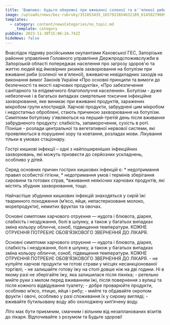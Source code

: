 ```yaml
---
title: 'Важливо: будьте обережні при вживанні соленої та в''яленої риби'
image: /uploads/news/bez-rubruky/351853435_1657921654632189_6145827980924993405_n.jpg
templates:
  - category: content/newsCategories/no_topic.md
    _template: category
pubDate: 2023-11-30T15:06:24.742Z
hideNews: false
---
```


Внаслідок підриву російськими окупантами Каховської ГЕС, Запорізьке районне управління Головного управління Держпродспоживслужби в Запорізькій області попереджає населення про загрозу здоров'ю та життю людей від ймовірних ризиків захворювання на ботулізм при вживанні риби (соленої чи в'яленої), вживаючи невідкладних заходів на виконання вимог Законів України «Про основні принципи та вимоги до безпечності та якості харчових продуктів», «Про забезпечення санітарного та епідемічного благополуччя населення».
Ботулізм - дуже небезпечне і в багатьох випадках смертельне токсичне інфекційне захворювання, яке виникає при вживанні продуктів, заражених мікробом групи клостридій. Харчові продукти, забруднені цим мікробом і недостатньо оброблені, стають причиною захворювання на ботулізм. Симптоми ботулізму з'являються на перший-третій день після вживання забрудненого продукту: слабкість, запаморочення, сухість в роті. Пізніше - розлади центральної та вегетативної нервової системи, які проявляються в порушенні зору та ковтання, розладах мови. Лікування тільки в умовах стаціонару.

Гострі кишкові інфекції – одні з найпоширеніших інфекційних захворювань, які можуть призвести до серйозних ускладнень, особливо у дітей.


Серед основних причин гострих кишкових інфекцій є:
\* недотримання правил особистої гігієни,
\* недотримання умов і термінів зберігання сировини та готових страв,
\*вживання неякісних харчових продуктів, які містять збудник захворювання, тощо.

Найчастіше збудники кишкових інфекцій знаходяться у сирій їжі тваринного походження (м’ясо, яйця, непастеризоване молоко, морепродукти), немитих фруктах та овочах.

Основні симптоми харчового отруєння — нудота і блювота, діарея, слабкість і нездужання, болі в шлунку, а також у багатьох випадках зміна кольору обличчя, озноб, підвищення температури. КОЖНЕ ОТРУЄННЯ ПОТРЕБУЄ ОБОВ’ЯЗКОВОГО ЗВЕРНЕННЯ ДО ЛІКАРЯ.

Основні симптоми харчового отруєння — нудота і блювота, діарея, слабкість і нездужання, болі в шлунку, а також у багатьох випадках зміна кольору обличчя, озноб, підвищення температури. КОЖНЕ ОТРУЄННЯ ПОТРЕБУЄ ОБОВ’ЯЗКОВОГО ЗВЕРНЕННЯ ДО ЛІКАРЯ.
\- не купуйте харчові продукти чи готові страви у місцях несанкціонованої торгівлі;
\- не залишайте готову їжу на столі довше ніж на дві години. Ні в якому разі не зберігайте їжу, яка залишилася після пікніка;
\- ретельно мийте руки з милом перед вживанням їжі, після повернення з вулиці та після кожного відвідування туалету;
\- добре проварюйте продукти, особливо м’ясо, птицю, яйця і рибу;
\- мийте та обдавайте окропом фрукти і овочі, особливо у разі споживання їх у сирому вигляді;
\- вживайте бутильовану воду або охолоджену кип’ячену воду.

Літо має бути приємним, смачним і вільним від незапланованих візитів до лікаря. Відпочивайте з розумом та Будьте здорові!







